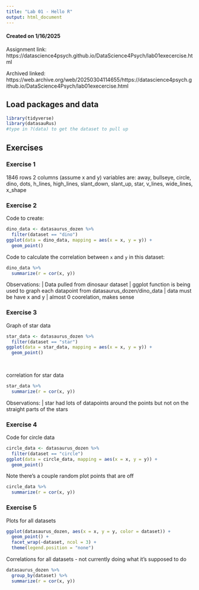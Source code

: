 ```yaml
---
title: "Lab 01 - Hello R"
output: html_document
---
```


#### Created on 1/16/2025

Assignment link: https://datascience4psych.github.io/DataScience4Psych/lab01execercise.html

Archived linked: https://web.archive.org/web/20250304114655/https://datascience4psych.github.io/DataScience4Psych/lab01execercise.html


## Load packages and data

```r
library(tidyverse) 
library(datasauRus)
#type in ?(data) to get the dataset to pull up
```

## Exercises

### Exercise 1

1846 rows
 2 columns (assume x and y)
 variables are: away, bullseye, circle, dino, dots, h_lines, high_lines, slant_down, slant_up, star, v_lines, wide_lines, x_shape

### Exercise 2

Code to create:

```r
dino_data <- datasaurus_dozen %>%
  filter(dataset == "dino")
ggplot(data = dino_data, mapping = aes(x = x, y = y)) +
  geom_point()
```

Code to calculate the correlation between `x` and `y` in this dataset:

```r
dino_data %>%
  summarize(r = cor(x, y))
```

Observations:
  | Data pulled from dinosaur dataset
  | ggplot function is being used to graph each datapoint from datasaurus_dozen/dino_data
  | data must be have x and y
  | almost 0 coorelation, makes sense
  


### Exercise 3

Graph of star data

```r
star_data <- datasaurus_dozen %>%
  filter(dataset == "star")
ggplot(data = star_data, mapping = aes(x = x, y = y)) +
  geom_point()
  
  
```

correlation for star data

```r

star_data %>%
  summarize(r = cor(x, y))

```

Observations:
  | star had lots of datapoints around the points but not on the straight parts of the stars


### Exercise 4


Code for circle data

```r
circle_data <- datasaurus_dozen %>%
  filter(dataset == "circle")
ggplot(data = circle_data, mapping = aes(x = x, y = y)) +
  geom_point()
```

Note there's a couple random plot points that are off


```r
circle_data %>%
  summarize(r = cor(x, y))
```

### Exercise 5

Plots for all datasets

```r
ggplot(datasaurus_dozen, aes(x = x, y = y, color = dataset)) +
  geom_point() +
  facet_wrap(~dataset, ncol = 3) +
  theme(legend.position = "none")
```

Correlations for all datasets - not currently doing what it's supposed to do

``` r
datasaurus_dozen %>%
  group_by(dataset) %>%
  summarize(r = cor(x, y))
```

